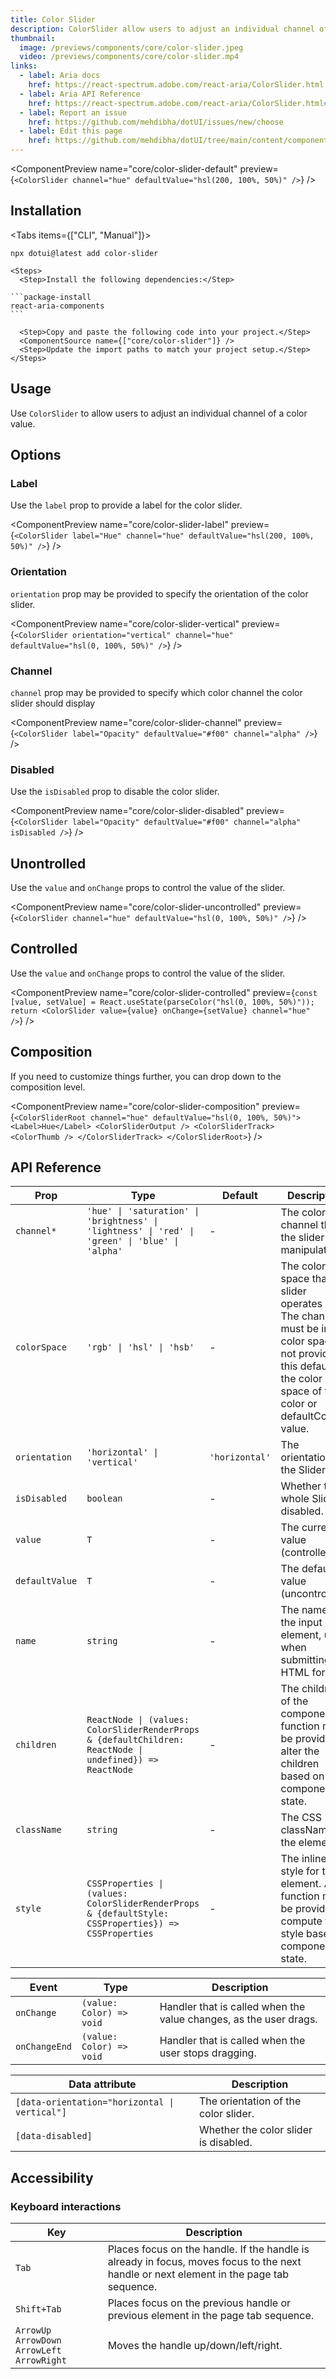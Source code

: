 ```yaml
---
title: Color Slider
description: ColorSlider allow users to adjust an individual channel of a color value.
thumbnail:
  image: /previews/components/core/color-slider.jpeg
  video: /previews/components/core/color-slider.mp4
links:
  - label: Aria docs
    href: https://react-spectrum.adobe.com/react-aria/ColorSlider.html
  - label: Aria API Reference
    href: https://react-spectrum.adobe.com/react-aria/ColorSlider.html#props
  - label: Report an issue
    href: https://github.com/mehdibha/dotUI/issues/new/choose
  - label: Edit this page
    href: https://github.com/mehdibha/dotUI/tree/main/content/components/colors/color-slider.mdx?plain=1
---
```


<ComponentPreview
  name="core/color-slider-default"
  preview={`<ColorSlider channel="hue" defaultValue="hsl(200, 100%, 50%)" />`}
/>

## Installation

<Tabs items={["CLI", "Manual"]}>
  <Tab value="CLI">
  
  ```package-install
npx dotui@latest add color-slider
```

  </Tab>
  <Tab value="manual">
  
    <Steps>
      <Step>Install the following dependencies:</Step>

    ```package-install
    react-aria-components
    ```

      <Step>Copy and paste the following code into your project.</Step>
      <ComponentSource name={["core/color-slider"]} />
      <Step>Update the import paths to match your project setup.</Step>
    </Steps>

  </Tab>
</Tabs>

## Usage

Use `ColorSlider` to allow users to adjust an individual channel of a color value.

## Options

### Label

Use the `label` prop to provide a label for the color slider.

<ComponentPreview
  name="core/color-slider-label"
  preview={`<ColorSlider label="Hue" channel="hue" defaultValue="hsl(200, 100%, 50%)" />`}
/>

### Orientation

`orientation` prop may be provided to specify the orientation of the color slider.

<ComponentPreview
  name="core/color-slider-vertical"
  preview={`<ColorSlider orientation="vertical" channel="hue" defaultValue="hsl(0, 100%, 50%)" />`}
/>

### Channel

`channel` prop may be provided to specify which color channel the color slider should display

<ComponentPreview
  name="core/color-slider-channel"
  preview={`<ColorSlider label="Opacity" defaultValue="#f00" channel="alpha" />`}
/>

### Disabled

Use the `isDisabled` prop to disable the color slider.

<ComponentPreview
  name="core/color-slider-disabled"
  preview={`<ColorSlider label="Opacity" defaultValue="#f00" channel="alpha" isDisabled />`}
/>

## Unontrolled

Use the `value` and `onChange` props to control the value of the slider.

<ComponentPreview
  name="core/color-slider-uncontrolled"
  preview={`<ColorSlider channel="hue" defaultValue="hsl(0, 100%, 50%)" />`}
/>

## Controlled

Use the `value` and `onChange` props to control the value of the slider.

<ComponentPreview
  name="core/color-slider-controlled"
  preview={`const [value, setValue] = React.useState(parseColor("hsl(0, 100%, 50%)"));
  return <ColorSlider value={value} onChange={setValue} channel="hue" />`}
/>

## Composition

If you need to customize things further, you can drop down to the composition level.

<ComponentPreview
  name="core/color-slider-composition"
  preview={`<ColorSliderRoot channel="hue" defaultValue="hsl(0, 100%, 50%)">
    <Label>Hue</Label>
    <ColorSliderOutput />
    <ColorSliderTrack>
      <ColorThumb />
    </ColorSliderTrack>
  </ColorSliderRoot>`}
/>

## API Reference

| Prop           | Type                                                                                                     | Default        | Description                                                                                                                                                                 |
| -------------- | -------------------------------------------------------------------------------------------------------- | -------------- | --------------------------------------------------------------------------------------------------------------------------------------------------------------------------- |
| `channel*`     | `'hue' \| 'saturation' \| 'brightness' \| 'lightness' \| 'red' \| 'green' \| 'blue' \| 'alpha'`          | -              | The color channel that the slider manipulates.                                                                                                                              |
| `colorSpace`   | `'rgb' \| 'hsl' \| 'hsb'`                                                                                | -              | The color space that the slider operates in. The channel must be in this color space. If not provided, this defaults to the color space of the color or defaultColor value. |
| `orientation`  | `'horizontal' \| 'vertical'`                                                                             | `'horizontal'` | The orientation of the Slider.                                                                                                                                              |
| `isDisabled`   | `boolean`                                                                                                | -              | Whether the whole Slider is disabled.                                                                                                                                       |
| `value`        | `T`                                                                                                      | -              | The current value (controlled).                                                                                                                                             |
| `defaultValue` | `T`                                                                                                      | -              | The default value (uncontrolled).                                                                                                                                           |
| `name`         | `string`                                                                                                 | -              | The name of the input element, used when submitting an HTML form.                                                                                                           |
| `children`     | `ReactNode \| (values: ColorSliderRenderProps & {defaultChildren: ReactNode \| undefined}) => ReactNode` | -              | The children of the component. A function may be provided to alter the children based on component state.                                                                   |
| `className`    | `string`                                                                                                 | -              | The CSS className for the element.                                                                                                                                          |
| `style`        | `CSSProperties \| (values: ColorSliderRenderProps & {defaultStyle: CSSProperties}) => CSSProperties`     | -              | The inline style for the element. A function may be provided to compute the style based on component state.                                                                 |

| Event         | Type                     | Description                                                       |
| ------------- | ------------------------ | ----------------------------------------------------------------- |
| `onChange`    | `(value: Color) => void` | Handler that is called when the value changes, as the user drags. |
| `onChangeEnd` | `(value: Color) => void` | Handler that is called when the user stops dragging.              |

| Data attribute                                | Description                           |
| --------------------------------------------- | ------------------------------------- |
| `[data-orientation="horizontal \| vertical"]` | The orientation of the color slider.  |
| `[data-disabled]`                             | Whether the color slider is disabled. |

## Accessibility

### Keyboard interactions

| Key                                            | Description                                                                                                                             |
| ---------------------------------------------- | --------------------------------------------------------------------------------------------------------------------------------------- |
| `Tab`                                          | Places focus on the handle. If the handle is already in focus, moves focus to the next handle or next element in the page tab sequence. |
| `Shift+Tab`                                    | Places focus on the previous handle or previous element in the page tab sequence.                                                       |
| `ArrowUp` `ArrowDown` `ArrowLeft` `ArrowRight` | Moves the handle up/down/left/right.                                                                                                    |
